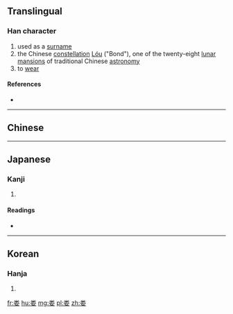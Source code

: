 {{also|婁}}
==Translingual==

===Han character===
{{Han char|rn=119|rad=米|as=03|sn=9|four=9040<sub>4</sub>|canj=火木女 (FDV), X火木女 (XFDV)|ids=⿱[[米]][[女]]}}

# used as a [[surname]]
# the Chinese [[constellation]] [[w:Bond (Chinese constellation)|Lóu]] ("Bond"), one of the twenty-eight [[w:Twenty-eight mansions|lunar mansions]] of traditional Chinese [[astronomy]]
# to [[wear]]

====References====
* {{Han ref|kx=0261.321|dkj=06278|hdz=21048.010|uh=5A04|ud=23044}}

----
==Chinese==
{{zh-see|婁}}
----

==Japanese==

===Kanji===
{{ja-kanji|grade=|rs=米03}}

# {{defn|lang=ja|sort=米03}}

====Readings====
* {{ja-readings|on=[[る]] (ru), [[ろう]] (rō)|kun=[[つなぐ]] (tsunagu), [[ひく]] (hiku)}}

----

==Korean==

===Hanja===
{{ko-hanja|hangeul=[[루]], [[누]]|eumhun=|rv=ru, nu|mr=ru, nu|y=lwu, nwu}}

# {{defn|lang=ko|sort=米03}}

[[fr:娄]]
[[hu:娄]]
[[mg:娄]]
[[pl:娄]]
[[zh:娄]]
